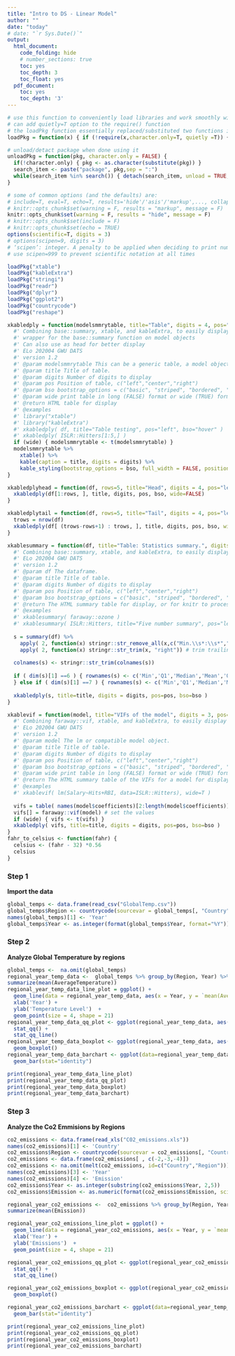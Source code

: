 ```yaml
---
title: "Intro to DS - Linear Model"
author: ""
date: "today"
# date: "`r Sys.Date()`"
output:
  html_document:
    code_folding: hide
    # number_sections: true
    toc: yes
    toc_depth: 3
    toc_float: yes
  pdf_document:
    toc: yes
    toc_depth: '3'
---
```


```r
# use this function to conveniently load libraries and work smoothly with knitting
# can add quietly=T option to the require() function
# the loadPkg function essentially replaced/substituted two functions install.packages() and library() in one step.
loadPkg = function(x) { if (!require(x,character.only=T, quietly =T)) { install.packages(x,dep=T,repos="http://cran.us.r-project.org"); if(!require(x,character.only=T)) stop("Package not found") } }

# unload/detact package when done using it
unloadPkg = function(pkg, character.only = FALSE) { 
  if(!character.only) { pkg <- as.character(substitute(pkg)) } 
  search_item <- paste("package", pkg,sep = ":") 
  while(search_item %in% search()) { detach(search_item, unload = TRUE, character.only = TRUE) } 
}
```

```r
# some of common options (and the defaults) are: 
# include=T, eval=T, echo=T, results='hide'/'asis'/'markup',..., collapse=F, warning=T, message=T, error=T, cache=T, fig.width=6, fig.height=4, fig.dim=c(6,4) #inches, fig.align='left'/'center','right', 
# knitr::opts_chunk$set(warning = F, results = "markup", message = F)
knitr::opts_chunk$set(warning = F, results = "hide", message = F)
# knitr::opts_chunk$set(include = F)
# knitr::opts_chunk$set(echo = TRUE)
options(scientific=T, digits = 3) 
# options(scipen=9, digits = 3) 
# ‘scipen’: integer. A penalty to be applied when deciding to print numeric values in fixed or exponential notation.  Positive values bias towards fixed and negative towards scientific notation: fixed notation will be preferred unless it is more than ‘scipen’ digits wider.
# use scipen=999 to prevent scientific notation at all times
```

```r
loadPkg("xtable")
loadPkg("kableExtra")
loadPkg("stringi")
loadPkg("readr")
loadPkg("dplyr")
loadPkg("ggplot2")
loadPkg("countrycode")
loadPkg("reshape")

xkabledply = function(modelsmmrytable, title="Table", digits = 4, pos="left", bso="striped", wide=FALSE) { 
  #' Combining base::summary, xtable, and kableExtra, to easily display model summary. 
  #' wrapper for the base::summary function on model objects
  #' Can also use as head for better display
  #' ELo 202004 GWU DATS
  #' version 1.2
  #' @param modelsmmrytable This can be a generic table, a model object such as lm(), or the summary of a model object summary(lm()) 
  #' @param title Title of table. 
  #' @param digits Number of digits to display
  #' @param pos Position of table, c("left","center","right") 
  #' @param bso bootstrap_options = c("basic", "striped", "bordered", "hover", "condensed", "responsive")
  #' @param wide print table in long (FALSE) format or wide (TRUE) format
  #' @return HTML table for display
  #' @examples
  #' library("xtable")
  #' library("kableExtra")
  #' xkabledply( df, title="Table testing", pos="left", bso="hover" )
  #' xkabledply( ISLR::Hitters[1:5,] )
  if (wide) { modelsmmrytable <- t(modelsmmrytable) }
  modelsmmrytable %>%
    xtable() %>% 
    kable(caption = title, digits = digits) %>%
    kable_styling(bootstrap_options = bso, full_width = FALSE, position = pos)
}

xkabledplyhead = function(df, rows=5, title="Head", digits = 4, pos="left", bso="striped") { 
  xkabledply(df[1:rows, ], title, digits, pos, bso, wide=FALSE)
}

xkabledplytail = function(df, rows=5, title="Tail", digits = 4, pos="left", bso="striped") { 
  trows = nrow(df)
  xkabledply(df[ (trows-rows+1) : trows, ], title, digits, pos, bso, wide=FALSE)
}

xkablesummary = function(df, title="Table: Statistics summary.", digits = 4, pos="left", bso="striped") { 
  #' Combining base::summary, xtable, and kableExtra, to easily display numeric variable summary of dataframes. 
  #' ELo 202004 GWU DATS
  #' version 1.2
  #' @param df The dataframe.
  #' @param title Title of table. 
  #' @param digits Number of digits to display
  #' @param pos Position of table, c("left","center","right") 
  #' @param bso bootstrap_options = c("basic", "striped", "bordered", "hover", "condensed", "responsive")
  #' @return The HTML summary table for display, or for knitr to process into other formats 
  #' @examples
  #' xkablesummary( faraway::ozone )
  #' xkablesummary( ISLR::Hitters, title="Five number summary", pos="left", bso="hover"  )
  
  s = summary(df) %>%
    apply( 2, function(x) stringr::str_remove_all(x,c("Min.\\s*:\\s*","1st Qu.\\s*:\\s*","Median\\s*:\\s*","Mean\\s*:\\s*","3rd Qu.\\s*:\\s*","Max.\\s*:\\s*")) ) %>% # replace all leading words
    apply( 2, function(x) stringr::str_trim(x, "right")) # trim trailing spaces left
  
  colnames(s) <- stringr::str_trim(colnames(s))
  
  if ( dim(s)[1] ==6 ) { rownames(s) <- c('Min','Q1','Median','Mean','Q3','Max') 
  } else if ( dim(s)[1] ==7 ) { rownames(s) <- c('Min','Q1','Median','Mean','Q3','Max','NA') }
  
  xkabledply(s, title=title, digits = digits, pos=pos, bso=bso )
}

xkablevif = function(model, title="VIFs of the model", digits = 3, pos="left", bso="striped", wide=TRUE) { 
  #' Combining faraway::vif, xtable, and kableExtra, to easily display numeric summary of VIFs for a model. 
  #' ELo 202004 GWU DATS
  #' version 1.2
  #' @param model The lm or compatible model object.
  #' @param title Title of table. 
  #' @param digits Number of digits to display
  #' @param pos Position of table, c("left","center","right") 
  #' @param bso bootstrap_options = c("basic", "striped", "bordered", "hover", "condensed", "responsive")
  #' @param wide print table in long (FALSE) format or wide (TRUE) format
  #' @return The HTML summary table of the VIFs for a model for display, or for knitr to process into other formats 
  #' @examples
  #' xkablevif( lm(Salary~Hits+RBI, data=ISLR::Hitters), wide=T )
  
  vifs = table( names(model$coefficients)[2:length(model$coefficients)] ) # remove intercept to set column names
  vifs[] = faraway::vif(model) # set the values
  if (wide) { vifs <- t(vifs) }
  xkabledply( vifs, title=title, digits = digits, pos=pos, bso=bso )
}
fahr_to_celsius <- function(fahr) {
  celsius <- (fahr - 32) *0.56
  celsius
}
```
### Step 1  
**Import the data**
```r
global_temps <- data.frame(read_csv("GlobalTemp.csv"))
global_temps$Region <- countrycode(sourcevar = global_temps[, "Country"],origin = "country.name",destination = "continent")
names(global_temps)[1] <- 'Year'
global_temps$Year <- as.integer(format(global_temps$Year, format="%Y"))

```

### Step 2  
**Analyze Global Temperature by regions**
```r
global_temps <-  na.omit(global_temps)
regional_year_temp_data <-  global_temps %>% group_by(Region, Year) %>% 
summarize(mean(AverageTemperature))
regional_year_temp_data_line_plot = ggplot() + 
  geom_line(data = regional_year_temp_data, aes(x = Year, y = `mean(AverageTemperature)`, group = Region,color=Region)) +
  xlab('Year') +
  ylab('Temperature Level')  +
  geom_point(size = 4, shape = 21)
regional_year_temp_data_qq_plot <- ggplot(regional_year_temp_data, aes(sample = `mean(AverageTemperature)`, colour = Region)) +
  stat_qq() +
  stat_qq_line()
regional_year_temp_data_boxplot <- ggplot(regional_year_temp_data, aes(x=as.factor(regional_year_temp_data$Region), y=`mean(AverageTemperature)`, color=Region)) + 
  geom_boxplot()
regional_year_temp_data_barchart <- ggplot(data=regional_year_temp_data, aes(x=Year, y=`mean(AverageTemperature)`,fill=Region)) +
  geom_bar(stat="identity")

print(regional_year_temp_data_line_plot)
print(regional_year_temp_data_qq_plot)
print(regional_year_temp_data_boxplot)
print(regional_year_temp_data_barchart)

```

### Step 3  
**Analyze the Co2 Emmisions by Regions**
```r
co2_emissions <- data.frame(read_xls("C02_emissions.xls"))
names(co2_emissions)[1] <- 'Country'
co2_emissions$Region <- countrycode(sourcevar = co2_emissions[, "Country"],origin = "country.name",destination = "continent")
co2_emissions <- data.frame(co2_emissions[ , c(-2,-3,-4)])
co2_emissions <- na.omit(melt(co2_emissions, id=c("Country","Region")))
names(co2_emissions)[3] <- 'Year'
names(co2_emissions)[4] <- 'Emission'
co2_emissions$Year <- as.integer(substring(co2_emissions$Year, 2,5))
co2_emissions$Emission <- as.numeric(format(co2_emissions$Emission, scientific = FALSE))

regional_year_co2_emissions <-  co2_emissions %>% group_by(Region, Year) %>% 
summarize(mean(Emission))

regional_year_co2_emissions_line_plot = ggplot() + 
  geom_line(data = regional_year_co2_emissions, aes(x = Year, y = `mean(Emission)`, group = Region,color=Region)) +
  xlab('Year') +
  ylab('Emissions')  +
  geom_point(size = 4, shape = 21)

regional_year_co2_emissions_qq_plot <- ggplot(regional_year_co2_emissions, aes(sample = `mean(Emission)`, colour = Region)) +
  stat_qq() +
  stat_qq_line()

regional_year_co2_emissions_boxplot <- ggplot(regional_year_co2_emissions, aes(x=as.factor(regional_year_co2_emissions$Region), y=`mean(Emission)`, color=Region)) + 
  geom_boxplot()

regional_year_co2_emissions_barchart <- ggplot(data=regional_year_temp_data, aes(x=Year, y=`mean(AverageTemperature)`,fill=Region)) +
  geom_bar(stat="identity")

print(regional_year_co2_emissions_line_plot)
print(regional_year_co2_emissions_qq_plot)
print(regional_year_co2_emissions_boxplot)
print(regional_year_co2_emissions_barchart)

```